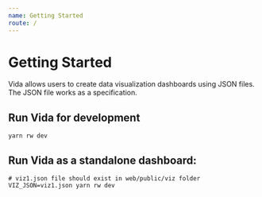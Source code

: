 ```yaml
---
name: Getting Started
route: /
---
```


# Getting Started

Vida allows users to create data visualization dashboards using JSON files. The JSON file works as a specification.

## Run Vida for development

```
yarn rw dev
```

## Run Vida as a standalone dashboard:

```
# viz1.json file should exist in web/public/viz folder
VIZ_JSON=viz1.json yarn rw dev
```